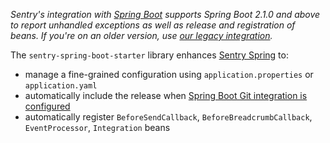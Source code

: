 <Note>

_Sentry's integration with [Spring Boot](https://spring.io/projects/spring-boot) supports Spring Boot 2.1.0 and above to report unhandled exceptions as well as release and registration of beans. If you're on an older version, use [our legacy integration](/platforms/java/legacy/spring/)._

The `sentry-spring-boot-starter` library enhances [Sentry Spring](/platforms/java/guides/spring/) to:

- manage a fine-grained configuration using `application.properties` or `application.yaml`
- automatically include the release when [Spring Boot Git integration is configured](https://docs.spring.io/spring-boot/docs/current/reference/html/howto.html#howto-git-info)
- automatically register `BeforeSendCallback`, `BeforeBreadcrumbCallback`, `EventProcessor`, `Integration` beans

</Note>
